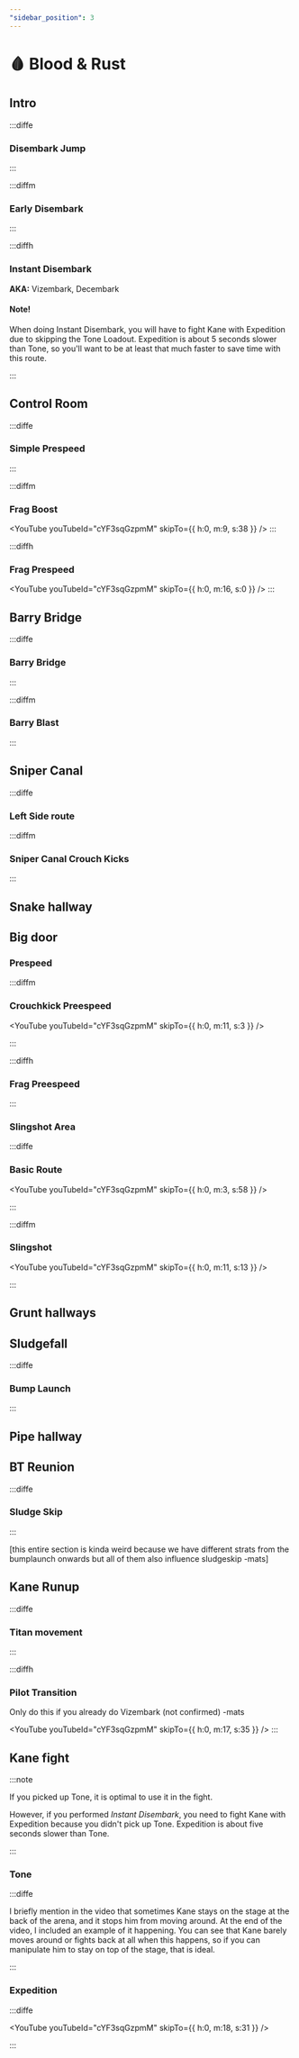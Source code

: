 ```yaml
---
"sidebar_position": 3
---
```



# 🩸 Blood & Rust

## Intro

:::diffe

### Disembark Jump

<YouTube youTubeId="awwGNJEkU_o"/>

:::

:::diffm

### Early Disembark

<YouTube youTubeId="Kkz2RaXrDOU"/>

:::

:::diffh

### Instant Disembark
**AKA:** Vizembark, Decembark
<YouTube youTubeId="ycgXzdBuP1o" />

#### Note!

When doing Instant Disembark, you will have to fight Kane with Expedition due to skipping the Tone Loadout. Expedition is about 5 seconds slower than Tone, so you'll want to be at least that much faster to save time with this route.

:::





## Control Room

:::diffe

### Simple Prespeed

<YouTube youTubeId="U1m-qm0FDdk" />

:::

:::diffm
### Frag Boost
<YouTube youTubeId="cYF3sqGzpmM" skipTo={{ h:0, m:9, s:38 }} />
:::

:::diffh

### Frag Prespeed

<YouTube youTubeId="cYF3sqGzpmM" skipTo={{ h:0, m:16, s:0 }} />
:::

## Barry Bridge

:::diffe

### Barry Bridge

<YouTube youTubeId="ZQ0XegVAt8k" />

:::

:::diffm

### Barry Blast

<YouTube youTubeId="EJFt8UbAdfA" />

:::

## Sniper Canal

:::diffe

### Left Side route

<YouTube youTubeId="96kcZEHf9ls" />

:::diffm

### Sniper Canal Crouch Kicks

<YouTube youTubeId="LcZiwkyoGZ0" />

:::

## Snake hallway

## Big door

### Prespeed

:::diffm

### Crouchkick Preespeed

<YouTube youTubeId="cYF3sqGzpmM" skipTo={{ h:0, m:11, s:3 }} />

:::

:::diffh

### Frag Preespeed

:::

<!--- Please find a better name for this -->
### Slingshot Area 

:::diffe

### Basic Route

<YouTube youTubeId="cYF3sqGzpmM" skipTo={{ h:0, m:3, s:58 }} />

::: 

:::diffm

### Slingshot

<YouTube youTubeId="cYF3sqGzpmM" skipTo={{ h:0, m:11, s:13 }} />

::: 


## Grunt hallways


## Sludgefall

:::diffe

### Bump Launch

:::

## Pipe hallway

## BT Reunion

:::diffe

### Sludge Skip

:::

[this entire section is kinda weird because we have different strats from the bumplaunch onwards but all of them also influence sludgeskip -mats]

## Kane Runup

:::diffe

### Titan movement

<YouTube youTubeId="s3vMqJvku0I" />

:::

:::diffh


### Pilot Transition

Only do this if you already do Vizembark (not confirmed) -mats

<YouTube youTubeId="cYF3sqGzpmM" skipTo={{ h:0, m:17, s:35 }} />
:::


## Kane fight

:::note

If you picked up Tone, it is optimal to use it in the fight. 

However, if you performed *Instant Disembark*, you need to fight Kane with Expedition because you didn't pick up Tone. Expedition is about five seconds slower than Tone.

:::

### Tone

:::diffe

<YouTube youTubeId="BbVOCwiXzlw" />

I briefly mention in the video that sometimes Kane stays on the stage at the back of the arena, and it stops him from moving around. At the end of the video, I included an example of it happening. You can see that Kane barely moves around or fights back at all when this happens, so if you can manipulate him to stay on top of the stage, that is ideal. 

:::

### Expedition

:::diffe

<YouTube youTubeId="cYF3sqGzpmM" skipTo={{ h:0, m:18, s:31 }} />


:::
